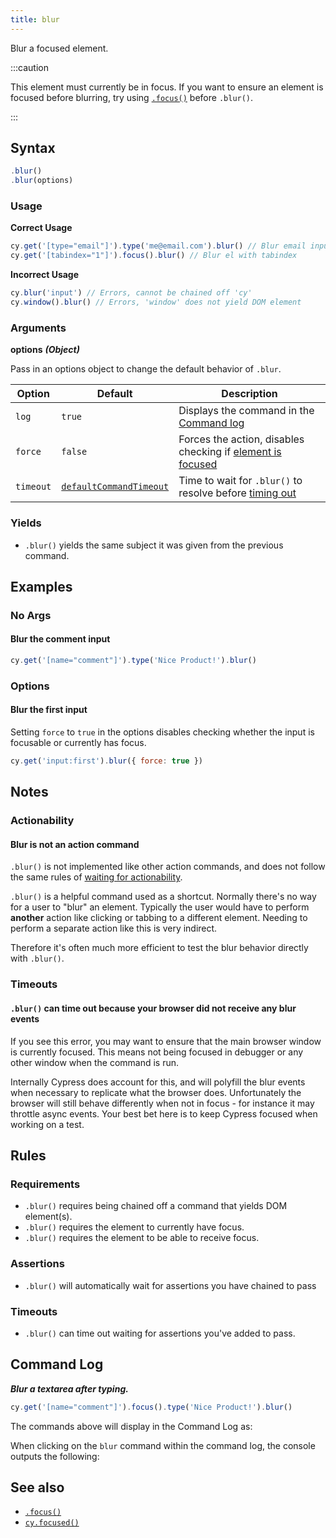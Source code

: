 ```yaml
---
title: blur
---
```


Blur a focused element.

:::caution

This element must currently be in focus. If you want to ensure an element is
focused before blurring, try using [`.focus()`](/api/commands/focus) before
`.blur()`.

:::

## Syntax

```javascript
.blur()
.blur(options)
```

### Usage

**<Icon name="check-circle" color="green"></Icon> Correct Usage**

```javascript
cy.get('[type="email"]').type('me@email.com').blur() // Blur email input
cy.get('[tabindex="1"]').focus().blur() // Blur el with tabindex
```

**<Icon name="exclamation-triangle" color="red"></Icon> Incorrect Usage**

```javascript
cy.blur('input') // Errors, cannot be chained off 'cy'
cy.window().blur() // Errors, 'window' does not yield DOM element
```

### Arguments

**<Icon name="angle-right"></Icon> options** **_(Object)_**

Pass in an options object to change the default behavior of `.blur`.

| Option    | Default                                                              | Description                                                                              |
| --------- | -------------------------------------------------------------------- | ---------------------------------------------------------------------------------------- |
| `log`     | `true`                                                               | Displays the command in the [Command log](/guides/core-concepts/cypress-app#Command-Log) |
| `force`   | `false`                                                              | Forces the action, disables checking if [element is focused](#Requirements)              |
| `timeout` | [`defaultCommandTimeout`](/guides/references/configuration#Timeouts) | Time to wait for `.blur()` to resolve before [timing out](#Timeouts)                     |

### Yields [<Icon name="question-circle"/>](/guides/core-concepts/introduction-to-cypress#Subject-Management)

- `.blur()` yields the same subject it was given from the previous
command.

## Examples

### No Args

#### Blur the comment input

```javascript
cy.get('[name="comment"]').type('Nice Product!').blur()
```

### Options

#### Blur the first input

Setting `force` to `true` in the options disables checking whether the input is
focusable or currently has focus.

```javascript
cy.get('input:first').blur({ force: true })
```

## Notes

### Actionability

#### Blur is not an action command

`.blur()` is not implemented like other action commands, and does not follow the
same rules of
[waiting for actionability](/guides/core-concepts/interacting-with-elements).

`.blur()` is a helpful command used as a shortcut. Normally there's no way for a
user to "blur" an element. Typically the user would have to perform **another**
action like clicking or tabbing to a different element. Needing to perform a
separate action like this is very indirect.

Therefore it's often much more efficient to test the blur behavior directly with
`.blur()`.

### Timeouts

#### `.blur()` can time out because your browser did not receive any blur events

If you see this error, you may want to ensure that the main browser window is
currently focused. This means not being focused in debugger or any other window
when the command is run.

Internally Cypress does account for this, and will polyfill the blur events when
necessary to replicate what the browser does. Unfortunately the browser will
still behave differently when not in focus - for instance it may throttle async
events. Your best bet here is to keep Cypress focused when working on a test.

## Rules

### Requirements [<Icon name="question-circle"/>](/guides/core-concepts/introduction-to-cypress#Chains-of-Commands)

- `.blur()` requires being chained off a command that yields DOM
element(s).</li><li>`.blur()` requires the element to currently have
focus.</li><li>`.blur()` requires the element to be able to receive
focus.

### Assertions [<Icon name="question-circle"/>](/guides/core-concepts/introduction-to-cypress#Assertions)

- `.blur()` will automatically wait for assertions you have chained to
pass

### Timeouts [<Icon name="question-circle"/>](/guides/core-concepts/introduction-to-cypress#Timeouts)

- `.blur()` can time out waiting for assertions you've added to
pass.

## Command Log

**_Blur a textarea after typing._**

```javascript
cy.get('[name="comment"]').focus().type('Nice Product!').blur()
```

The commands above will display in the Command Log as:

<DocsImage src="/img/api/blur/blur-input-command-log.png" alt="command log for blur" ></DocsImage>

When clicking on the `blur` command within the command log, the console outputs
the following:

<DocsImage src="/img/api/blur/console-showing-blur-command.png" alt="console.log for blur" ></DocsImage>

## See also

- [`.focus()`](/api/commands/focus)
- [`cy.focused()`](/api/commands/focused)
